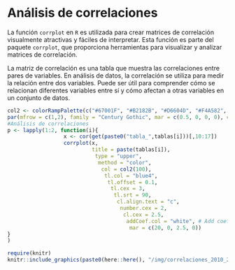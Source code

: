 # Análisis de correlaciones  {.unlisted .unnumbered}

La función `corrplot` en `R` es utilizada para crear matrices de correlación visualmente atractivas y fáciles de interpretar. Esta función es parte del paquete `corrplot`, que proporciona herramientas para visualizar y analizar matrices de correlación.   

La matriz de correlación es una tabla que muestra las correlaciones entre pares de variables. En análisis de datos, la correlación se utiliza para medir la relación entre dos variables. Puede ser útil para comprender cómo se relacionan diferentes variables entre sí y cómo afectan a otras variables en un conjunto de datos.   
 
```r
col2 <- colorRampPalette(c("#67001F", "#B2182B", "#D6604D", "#F4A582", "#FDDBC7", "#FFFFFF", "#D1E5F0", "#92C5DE","#4393C3", "#2166AC", "#053061"))
par(mfrow = c(1,2), family = "Century Gothic", mar = c(0.5, 0, 0, 0), cex.main = 3, col.main = "#053061")
#Análisis de correlaciones
p <- lapply(1:2, function(i){ 
                  x <- cor(get(paste0("tabla_",tablas[i]))[,10:17]) 
                  corrplot(x,
                           title = paste(tablas[i]),
                            type = "upper",
                             method = "color",
                              col = col2(100),
                               tl.col = "blue4",
                                tl.offset = 0.1,
                                 tl.cex = 3,
                                  tl.srt = 90,
                                   cl.align.text = "c",
                                    number.cex = 2,
                                     cl.cex = 2.5,
                                      addCoef.col = "white", # Add coefficient of correlation
                                       mar = c(20, 0, 2.5, 0))
}
)
```



<a href="https://raw.githubusercontent.com/dvillasanao/IML_2010_2020/main/img/correlaciones_2010_2020.png" data-lightbox="image-1" data-title="correlaciones">
```r
require(knitr)
knitr::include_graphics(paste0(here::here(), "/img/correlaciones_2010_2020.png"))
```
</a>